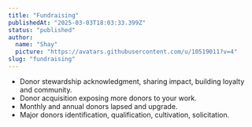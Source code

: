 ```yaml
---
title: "Fundraising"
publishedAt: "2025-03-03T18:03:33.399Z"
status: "published"
author:
  name: "Shay"
  picture: "https://avatars.githubusercontent.com/u/10519011?v=4"
slug: "fundraising"
---
```


- Donor stewardship acknowledgment, sharing impact, building loyalty and community.
- Donor acquisition exposing more donors to your work.
- Monthly and annual donors lapsed and upgrade.
- Major donors identification, qualification, cultivation, solicitation.